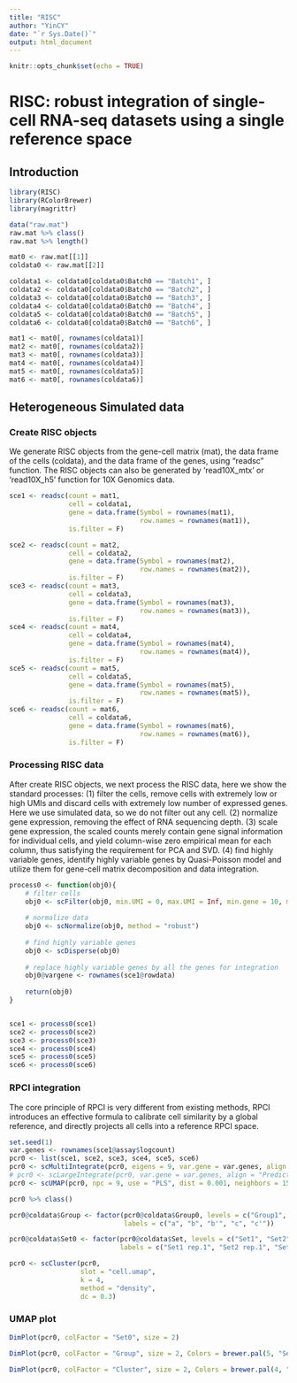 ```yaml
---
title: "RISC"
author: "YinCY"
date: "`r Sys.Date()`"
output: html_document
---
```


```r
knitr::opts_chunk$set(echo = TRUE)
```

# RISC: robust integration of single-cell RNA-seq datasets using a single reference space

## Introduction
```r
library(RISC)
library(RColorBrewer)
library(magrittr)

data("raw.mat")
raw.mat %>% class()
raw.mat %>% length()

mat0 <- raw.mat[[1]]
coldata0 <- raw.mat[[2]]

coldata1 <- coldata0[coldata0$Batch0 == "Batch1", ]
coldata2 <- coldata0[coldata0$Batch0 == "Batch2", ]
coldata3 <- coldata0[coldata0$Batch0 == "Batch3", ]
coldata4 <- coldata0[coldata0$Batch0 == "Batch4", ]
coldata5 <- coldata0[coldata0$Batch0 == "Batch5", ]
coldata6 <- coldata0[coldata0$Batch0 == "Batch6", ]

mat1 <- mat0[, rownames(coldata1)]
mat2 <- mat0[, rownames(coldata2)]
mat3 <- mat0[, rownames(coldata3)]
mat4 <- mat0[, rownames(coldata4)]
mat5 <- mat0[, rownames(coldata5)]
mat6 <- mat0[, rownames(coldata6)]
```


## Heterogeneous Simulated data
### Create RISC objects
We generate RISC objects from the gene-cell matrix (mat), the data frame of the cells (coldata), and the data frame of the genes, using "readsc" function. The RISC objects can also be generated by 'read10X_mtx' or 'read10X_h5' function for 10X Genomics data.

```r
sce1 <- readsc(count = mat1, 
               cell = coldata1, 
               gene = data.frame(Symbol = rownames(mat1), 
                                 row.names = rownames(mat1)), 
               is.filter = F)

sce2 <- readsc(count = mat2, 
               cell = coldata2, 
               gene = data.frame(Symbol = rownames(mat2), 
                                 row.names = rownames(mat2)), 
               is.filter = F)
sce3 <- readsc(count = mat3, 
               cell = coldata3, 
               gene = data.frame(Symbol = rownames(mat3), 
                                 row.names = rownames(mat3)), 
               is.filter = F)
sce4 <- readsc(count = mat4, 
               cell = coldata4, 
               gene = data.frame(Symbol = rownames(mat4), 
                                 row.names = rownames(mat4)), 
               is.filter = F)
sce5 <- readsc(count = mat5, 
               cell = coldata5, 
               gene = data.frame(Symbol = rownames(mat5), 
                                 row.names = rownames(mat5)), 
               is.filter = F)
sce6 <- readsc(count = mat6, 
               cell = coldata6, 
               gene = data.frame(Symbol = rownames(mat6), 
                                 row.names = rownames(mat6)), 
               is.filter = F)
```


### Processing RISC data
After create RISC objects, we next process the RISC data, here we show the standard processes: (1) filter the cells, remove cells with extremely low or high UMIs and discard cells with extremely low number of expressed genes. Here we use simulated data, so we do not filter out any cell. (2) normalize gene expression, removing the effect of RNA sequencing depth. (3) scale gene expression, the scaled counts merely contain gene signal information for individual cells, and yield column-wise zero empirical mean for each column, thus satisfying the requirement for PCA and SVD. (4) find highly variable genes, identify highly variable genes by Quasi-Poisson model and utilize them for gene-cell matrix decomposition and data integration.

```r
process0 <- function(obj0){
    # filter cells
    obj0 <- scFilter(obj0, min.UMI = 0, max.UMI = Inf, min.gene = 10, min.cell = 3, is.filter = F)
    
    # normalize data
    obj0 <- scNormalize(obj0, method = "robust")
    
    # find highly variable genes
    obj0 <- scDisperse(obj0)
    
    # replace highly variable genes by all the genes for integration
    obj0@vargene <- rownames(sce1@rowdata)
    
    return(obj0)
}


sce1 <- process0(sce1)
sce2 <- process0(sce2)
sce3 <- process0(sce3)
sce4 <- process0(sce4)
sce5 <- process0(sce5)
sce6 <- process0(sce6)
```


### RPCI integration
The core principle of RPCI is very different from existing methods, RPCI introduces an effective formula to calibrate cell similarity by a global reference, and directly projects all cells into a reference RPCI space.

```r
set.seed(1)
var.genes <- rownames(sce1@assay$logcount)
pcr0 <- list(sce1, sce2, sce3, sce4, sce5, sce6)
pcr0 <- scMultiIntegrate(pcr0, eigens = 9, var.gene = var.genes, align = "OLS", npc = 12)
# pcr0 <- scLargeIntegrate(pcr0, var.gene = var.genes, align = "Predict", npc = 8)
pcr0 <- scUMAP(pcr0, npc = 9, use = "PLS", dist = 0.001, neighbors = 15)
```

```r
pcr0 %>% class()
```



```r
pcr0@coldata$Group <- factor(pcr0@coldata$Group0, levels = c("Group1", "Group2", "Group2*", "Group3", "Group3*"), 
                             labels = c("a", "b", "b'", "c", "c'"))

pcr0@coldata$Set0 <- factor(pcr0@coldata$Set, levels = c("Set1", "Set2", "Set3", "Set4", "Set5", "Set6"), 
                            labels = c("Set1 rep.1", "Set2 rep.1", "Set3 rep.1", "Set1 rep.2", "Set2 rep.2", "Set3 rep.2"))

pcr0 <- scCluster(pcr0, 
                  slot = "cell.umap", 
                  k = 4, 
                  method = "density", 
                  dc = 0.3)
```


### UMAP plot
```r
DimPlot(pcr0, colFactor = "Set0", size = 2)
```

```r
DimPlot(pcr0, colFactor = "Group", size = 2, Colors = brewer.pal(5, "Set1"))
```

```r
DimPlot(pcr0, colFactor = "Cluster", size = 2, Colors = brewer.pal(4, "Dark2"))
```
















